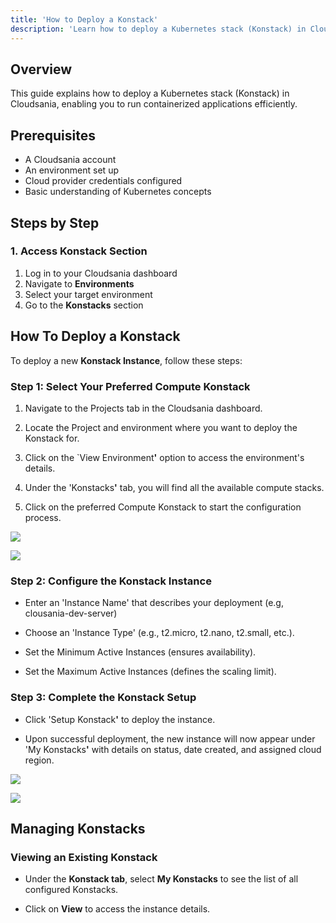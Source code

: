 ```yaml
---
title: 'How to Deploy a Konstack'
description: 'Learn how to deploy a Kubernetes stack (Konstack) in Cloudsania'
---
```


## Overview

This guide explains how to deploy a Kubernetes stack (Konstack) in Cloudsania, enabling you to run containerized applications efficiently.

## Prerequisites

- A Cloudsania account
- An environment set up
- Cloud provider credentials configured
- Basic understanding of Kubernetes concepts

## Steps by Step

### 1. Access Konstack Section

1. Log in to your Cloudsania dashboard
2. Navigate to **Environments**
3. Select your target environment
4. Go to the **Konstacks** section

## &#x20;**How To Deploy a Konstack**

To deploy a new **Konstack Instance**, follow these steps:

### **Step 1: Select Your P**referred Compute Konstack

1. Navigate to the Projects tab in the Cloudsania dashboard.

2. Locate the Project and environment where you want to deploy the Konstack for.

3. Click on the \`View Environmen&#x74;**'** option to access the environment's details.

4. Under the 'Konstack&#x73;**'** tab, you will find all the available compute stacks.

5. Click on the preferred Compute Konstack to start the configuration process.

![](https://api.monosnap.com/file/download?id=tmXspkimFlY5nOAcKda8If8p3L54DD)

![](https://api.monosnap.com/file/download?id=3pRApA9yDCkBAimjDvyoTDW7hN5QnB)

### **Step 2: Configure the Konstack Instance**

* Enter an 'Instance Name' that describes your deployment (e.g, clousania-dev-server)

* Choose an 'Instance Type' (e.g., t2.micro, t2.nano, t2.small, etc.).

* Set the Minimum Active Instances (ensures availability).

* Set the Maximum Active Instances (defines the scaling limit).

### **Step 3: Complete the** Konstack **Setup**

* Click 'Setup Konstac&#x6B;**'** to deploy the instance.

* Upon successful deployment, the new instance will now appear under 'My Konstack&#x73;**'** with details on status, date created, and assigned cloud region.

![](https://api.monosnap.com/file/download?id=R12Wqn6OVvVlBI0IEv1mYDDsgl2sqk)

![](https://api.monosnap.com/file/download?id=TyHP65DxdZfGRxRmZP8Sow69J4YKU6)

## **Managing Konstacks**

### **Viewing an Existing Konstack**

* Under the **Konstack tab**, select **My Konstacks** to see the list of all configured Konstacks.

* Click on **View** to access the instance details.